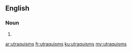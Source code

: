 ==English==

===Noun===
{{head|en}}

# {{plural of|utraquism}}

[[ar:utraquisms]]
[[fr:utraquisms]]
[[ku:utraquisms]]
[[my:utraquisms]]